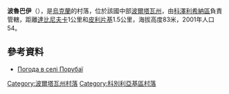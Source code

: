 {{coord|49|2|26|N|33|55|58|E|scale:100000_region:UA|display=title}}

'''波魯巴伊'''（{{lang-uk|Порубаї}}），是[[烏克蘭|烏克蘭]]的村落，位於該國中部[[波爾塔瓦州|波爾塔瓦州]]，由[[科澤利希納區|科澤利希納區]]負責管轄，距離[[達比尼夫卡|達比尼夫卡]]1公里和[[皮利片基_(科澤利希納區)|皮利片基]]1.5公里，海拔高度83米，2001年人口54。

==參考資料==
* [http://weather.in.ua/ua/poltavskaja/21359 Погода в селі Порубаї] {{Wayback|url=http://weather.in.ua/ua/poltavskaja/21359 |date=20111219204702 }}

{{DEFAULTSORT:Порубаї}}
[[Category:波爾塔瓦州村落|Category:波爾塔瓦州村落]]
[[Category:科別利亞基區村落|Category:科別利亞基區村落]]


{{Poltava-geo-stub}}
